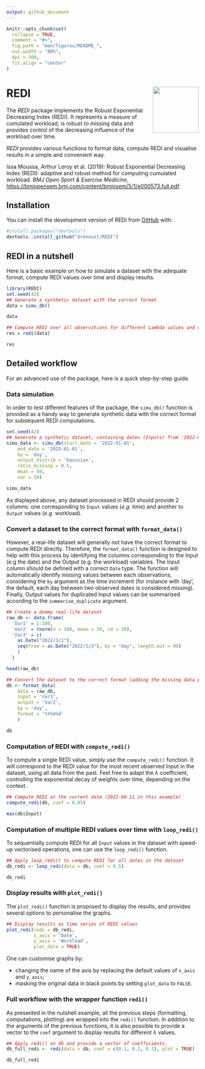```yaml
---
output: github_document
---
```


```r
knitr::opts_chunk$set(
  collapse = TRUE,
  comment = "#>",
  fig.path = "man/figures/README_",
  out.width = "80%",
  dpi = 300,
  fit.align = "center"
)

```

# REDI <img src="man/figures/logo_redi.png" align="right" width="120" />

<!-- badges: start -->
<!-- badges: end -->

The *REDI* package implements the Robust Exponential Decreasing Index (REDI). It represents a measure of cumulated workload, is robust to missing data and provides control of the decreasing influence of the workload over time. 

*REDI* provides various functions to format data, compute REDI and visualise results in a simple and convenient way.

Issa Moussa, Arthur Leroy et al. (2019): Robust Exponential Decreasing Index (REDI): adaptive and robust method for computing cumulated workload. *BMJ Open Sport & Exercise Medicine*,
    <https://bmjopensem.bmj.com/content/bmjosem/5/1/e000573.full.pdf>.
  
## Installation

You can install the development version of REDI from [GitHub](https://github.com/) with:

``` r
#install.packages("devtools")
devtools::install_github("Grenouil/REDI")
```

## REDI in a nutshell

Here is a basic example on how to simulate a dataset with the adequate format, compute REDI values over time and display results.

```r
library(REDI)
set.seed(42)
## Generate a synthetic dataset with the correct format
data = simu_db()

data

## Compute REDI over all observations for different Lambda values and display results
res = redi(data)

res

```
## Detailed workflow
For an advanced use of the package, here is a quick step-by-step guide.

### Data simulation

In order to test different features of the package, the `simu_db()` function is provided as a handy way to generate synthetic data with the correct format for subsequent REDI computations. 

```r
set.seed(42)
## Generate a synthetic dataset, containing dates (Inputs) from '2022-01-01' to '2023-01-01' and observations (Outputs) following a Gaussian distribution (mean = 50, var = 10), with 50% of missing values.
simu_data <- simu_db(start_date = '2022-01-01',
    end_date = '2023-01-01',
    by = 'day',
    output_distrib = 'Gaussian',
    ratio_missing = 0.5,
    mean = 50,
    var = 10)

simu_data
```

As displayed above, any dataset processed in REDI should provide 2 columns: one corresponding to `Input` values (*e.g.* time) and another to `Output` values (*e.g.* workload).

### Convert a dataset to the correct format with `format_data()`

However, a real-life dataset will generally not have the correct format to compute REDI directly. Therefore, the `format_data()` function is designed to help with this process by identifying the columns corresponding to the Input (e.g the date) and the Output (e.g. the workload) variables. The Input column should be defined with a correct `Date` type.  The function will automatically identify missing values between each observations, considering the `by` argument as the time increment (for instance with 'day', the default, each day between two observed dates is considered missing). Finally, Output values for duplicated Input values can be summarised according to the `summarise_duplicate` argument. 

```r

## Create a dummy real-life dataset 
raw_db <- data.frame(
  'Var1' = 1:100, 
  'Var2' = rnorm(n = 100, mean = 50, sd = 10), 
  'Var3' = c(
    as.Date("2022/1/1"), 
    seq(from = as.Date("2022/1/3"), by = "day", length.out = 99)
    )
  )

head(raw_db)

## Convert the dataset to the correct format (adding the missing data point on 2022-01-02) 
db <- format_data(
    data = raw_db,
    input = 'Var3',
    output = 'Var2',
    by = 'day',
    format = '%Y%m%d'
    )

db
```


### Computation of REDI with `compute_redi()`
To compute a single REDI value, simply use the `compute_redi()` function. It will correspond to the REDI value for the most recent observed Input in the dataset, using all data from the past. Feel free to adapt the $\lambda$ coefficient, controlling the exponential decay of weights over time, depending on the context. 

```r

## Compute REDI at the current date (2022-04-11 in this example)
compute_redi(db, coef = 0.05)

max(db$Input)
```

### Computation of multiple REDI values over time with `loop_redi()`

To sequentially compute REDI for all `Input` values in the dataset with speed-up vectorised operations, one can use the `loop_redi()` function. 

```r
## Apply loop_redi() to compute REDI for all dates in the dataset 
db_redi <- loop_redi(data = db, coef = 0.5)

db_redi
```

### Display results with `plot_redi()`
The `plot_redi()` function is proposed to display the results, and provides several options to personalise the graphs.
```r
## Display results as time series of REDI values
plot_redi(redi = db_redi,
          x_axis = 'Date',
          y_axis = 'Workload',
          plot_data = TRUE)
```

One can customise graphs by:

- changing the name of the axis by replacing the default values of `x_axis` and `y_axis`;
- masking the original data in black points by setting `plot_data` to `FALSE`.

### Full workflow with the wrapper function `redi()`

As presented in the nutshell example, all the previous steps (formatting, computations, plotting) are wrapped into the `redi()` function. In addition to the arguments of the previous functions, it is also possible to provide a vector to the `coef` argument to display results for different $\lambda$ values. 

```r
## Apply redi() on db and provide a vector of coefficients.
db_full_redi <- redi(data = db, coef = c(0.1, 0.2, 0.3), plot = TRUE)

db_full_redi
```


